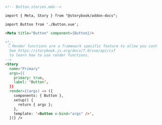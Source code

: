 ```md
<!-- Button.stories.mdx-->

import { Meta, Story } from "@storybook/addon-docs";

import Button from './Button.vue';

<Meta title="Button" component={Button}/>

<!--
 👇 Render functions are a framework specific feature to allow you control on how the component renders.
  See https://storybook.js.org/docs/7.0/vue/api/csf
  to learn how to use render functions.
-->
<Story
  name="Primary"
  args={{
    primary: true,
    label: 'Button',
  }}
  render={(args) => ({
    components: { Button },
    setup() {
      return { args };
    },
    template: '<Button v-bind="args" />',
  })} />
```
